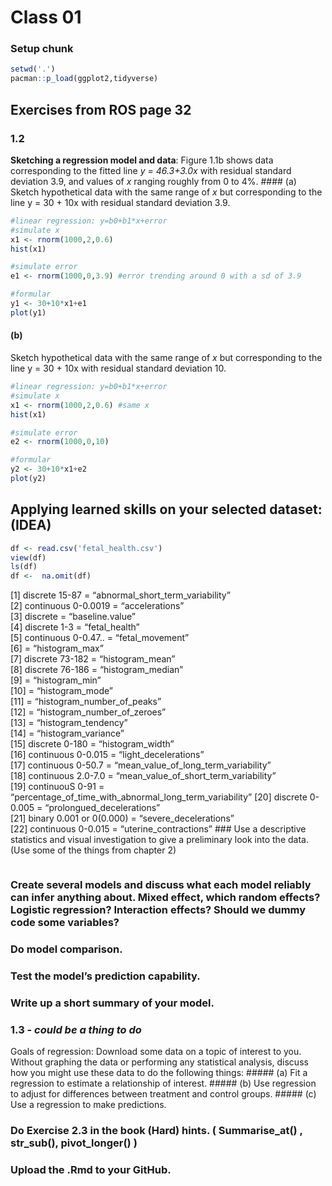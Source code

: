 # Class 01
### Setup chunk
```r
setwd('.')
pacman::p_load(ggplot2,tidyverse)
```

## Exercises from ROS page 32
### 1.2 
**Sketching a regression model and data**: Figure 1.1b shows data corresponding to the fitted line
*y = 46.3+3.0x* with residual standard deviation 3.9, and values of *x* ranging roughly from 0 to
4%.
#### (a)
Sketch hypothetical data with the same range of *x* but corresponding to the line y = 30 + 10x
with residual standard deviation 3.9.
```r
#linear regression: y=b0+b1*x+error
#simulate x
x1 <- rnorm(1000,2,0.6)
hist(x1)

#simulate error
e1 <- rnorm(1000,0,3.9) #error trending around 0 with a sd of 3.9

#formular
y1 <- 30+10*x1+e1
plot(y1)
```

#### (b)
Sketch hypothetical data with the same range of *x* but corresponding to the line y = 30 + 10x
with residual standard deviation 10.
```r
#linear regression: y=b0+b1*x+error
#simulate x
x1 <- rnorm(1000,2,0.6) #same x
hist(x1)

#simulate error
e2 <- rnorm(1000,0,10)

#formular
y2 <- 30+10*x1+e2
plot(y2)
```

## Applying learned skills on your selected dataset:  (IDEA)
```r
df <- read.csv('fetal_health.csv')
view(df)
ls(df)
df <-  na.omit(df)
```
 [1] discrete 15-87           = "abnormal_short_term_variability"                       
 [2] continuous 0-0.0019      = "accelerations"                                         
 [3] discrete                 = "baseline.value"                                       
 [4] discrete 1-3             = "fetal_health"                                          
 [5] continuous 0-0.47..      = "fetal_movement"                                        
 [6]                          = "histogram_max"                                         
 [7] discrete 73-182          = "histogram_mean"                                        
 [8] discrete 76-186          = "histogram_median"                                      
 [9]                          = "histogram_min"                                         
[10]                          = "histogram_mode"                                        
[11]                          = "histogram_number_of_peaks"                             
[12]                          =  "histogram_number_of_zeroes"                            
[13]                          = "histogram_tendency"                                    
[14]                          = "histogram_variance"                                    
[15] discrete 0-180           = "histogram_width"                                       
[16] continuous 0-0.015       = "light_decelerations"                                   
[17] continuous 0-50.7        = "mean_value_of_long_term_variability"                   
[18] continuous 2.0-7.0       = "mean_value_of_short_term_variability"                  
[19] continuouS 0-91          = "percentage_of_time_with_abnormal_long_term_variability"
[20] discrete 0-0.005         = "prolongued_decelerations"                              
[21] binary 0.001 or 0(0.000) = "severe_decelerations"                              
[22] continuous 0-0.015       = "uterine_contractions" 
### Use a descriptive statistics and visual investigation to give a preliminary look into the data. (Use some of the things from chapter 2) 
```r

```

### Create several models and discuss what each model reliably can infer anything about. Mixed effect, which random effects? Logistic regression? Interaction effects? Should we dummy code some variables?  
### Do model comparison.
### Test the model's prediction capability.
### Write up a short summary of your model.  

### 1.3 - *could be a thing to do* 
Goals of regression: Download some data on a topic of interest to you. Without graphing the data
or performing any statistical analysis, discuss how you might use these data to do the following
things:
##### (a)
Fit a regression to estimate a relationship of interest.
##### (b)
Use regression to adjust for differences between treatment and control groups.
##### (c)
Use a regression to make predictions.

### Do Exercise 2.3 in the book (Hard) hints. ( Summarise_at() , str_sub(), pivot_longer() )

### Upload the .Rmd to your GitHub. 